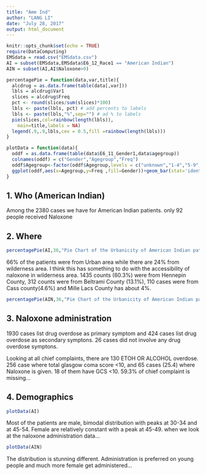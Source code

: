 ---
title: "Ame Ind"
author: "LANG LI"
date: "July 28, 2017"
output: html_document
---

```{r setup, include=FALSE}
knitr::opts_chunk$set(echo = TRUE)
require(DataComputing)
EMSdata = read.csv("EMSdata.csv")
AI = subset(EMSdata,EMSdata$E6_12_Race1 == "American Indian")
AIN = subset(AI,AI$Naloxone>0)
```

```{r,include=FALSE}
percentagePie = function(data,var,title){
  alcdrug = as.data.frame(table(data[,var]))
  lbls = alcdrug$Var1
  slices = alcdrug$Freq
  pct <- round(slices/sum(slices)*100)
  lbls <- paste(lbls, pct) # add percents to labels 
  lbls <- paste(lbls,"%",sep="") # ad % to labels 
  pie(slices,col=rainbow(length(lbls)),
  	main=title,labels = NA)
  legend(.9,.9,lbls,cex = 0.5,fill =rainbow(length(lbls)))
}
```

```{r,include=FALSE}
plotData = function(data){
  oddf = as.data.frame(table(data$E6_11_Gender1,data$agegroup))
  colnames(oddf) = c("Gender","Agegroup","Freq")
  oddf$Agegroup<-factor(oddf$Agegroup,levels = c("unknown","1-4","5-9","10-14","15-19","20-24","25-29","30-34","35-39","40-44","45-49","50-54","55-59","60-64","65-69","70-74","75-79","80-84","85+"))
  ggplot(oddf,aes(x=Agegroup,y=Freq ,fill=Gender))+geom_bar(stat='identity',position='dodge', width=.9) + theme(axis.text.x=element_text(angle=60,hjust=1))+labs( y = "Number of Cases")
}
```
## 1. Who (American Indian) 

Among the 2380 cases we have for American Indian patients. only 92 people received Naloxone

## 2. Where

```{r}
percentagePie(AI,36,"Pie Chart of the Urbanicity of American Indian patient")
```

66% of the patients were from Urban area while there are 24% from wilderness area. I think this has something to do with the accessibility of naloxone in wilderness area. 1435 counts (60.3%) were from Hennepin County, 312 counts were from Beltrami County (13.1%), 110 cases were from Cass county(4.6%) and Mille Lacs County has about 4%.

```{r}
percentagePie(AIN,36,"Pie Chart of the Urbanicity of American Indian patient")
```

## 3. Naloxone administration

1930 cases list drug overdose as primary symptom and 424 cases list drug overdose as secondary symptons. 26 cases did not involve any drug overdose symptons.

Looking at all chief complaints, there are 130 ETOH OR ALCOHOL overdose. 
256 case where total glasgow coma score <10, and 65 cases (25.4) where Naloxone is given.  18 of them have GCS <10. 59.3% of chief complaint is missing...

## 4. Demographics
```{r}
plotData(AI)
```
Most of the patients are male, bimodal distribution with peaks at 30-34 and  at 45-54. Female are relatively constant with a peak at 45-49. when we look at the naloxone administration data...
```{r}
plotData(AIN)
```

The distribution is stunning different. Administration is preferred on young people and much more female get administered...